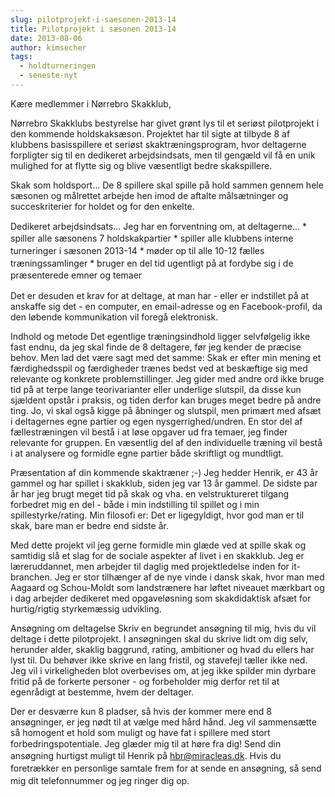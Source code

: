 ```yaml
---
slug: pilotprojekt-i-saesonen-2013-14
title: Pilotprojekt i sæsonen 2013-14  
date: 2013-08-06
author: kimsecher
tags:
  - holdturneringen
  - seneste-nyt
---
```

Kære medlemmer i Nørrebro Skakklub,

Nørrebro Skakklubs bestyrelse har givet grønt lys til et seriøst pilotprojekt i den kommende holdskaksæson. Projektet har til sigte at tilbyde 8 af klubbens basisspillere et seriøst skaktræningsprogram, hvor deltagerne forpligter sig til en dedikeret arbejdsindsats, men til gengæld vil få en unik mulighed for at flytte sig og blive væsentligt bedre skakspillere.

Skak som holdsport... De 8 spillere skal spille på hold sammen gennem hele sæsonen og målrettet arbejde hen imod de aftalte målsætninger og succeskriterier for holdet og for den enkelte.

Dedikeret arbejdsindsats... Jeg har en forventning om, at deltagerne...
<span style="line-height: 1.4em;">* spiller alle sæsonens 7 holdskakpartier
</span><span style="line-height: 1.4em;">* spiller alle klubbens interne turneringer i sæsonen 2013-14
</span><span style="line-height: 1.4em;">* møder op til alle 10-12 fælles træningssamlinger
</span><span style="line-height: 1.4em;">* bruger en del tid ugentligt på at fordybe sig i de præsenterede emner og temaer</span>

Det er desuden et krav for at deltage, at man har - eller er indstillet på at anskaffe sig det - en computer, en email-adresse og en Facebook-profil, da den løbende kommunikation vil foregå elektronisk.

Indhold og metode
Det egentlige træningsindhold ligger selvfølgelig ikke fast endnu, da jeg skal finde de 8 deltagere, før jeg kender de præcise behov. Men lad det være sagt med det samme: Skak er efter min mening et færdighedsspil og færdigheder trænes bedst ved at beskæftige sig med relevante og konkrete problemstillinger. Jeg gider med andre ord ikke bruge tid på at terpe lange teorivarianter eller underlige slutspil, da disse kun sjældent opstår i praksis, og tiden derfor kan bruges meget bedre på andre ting. Jo, vi skal også kigge på åbninger og slutspil, men primært med afsæt i deltagernes egne partier og egen nysgerrighed/undren. En stor del af fællestræningen vil bestå i at løse opgaver ud fra temaer, jeg finder relevante for gruppen. En væsentlig del af den individuelle træning vil bestå i at analysere og formidle egne partier både skriftligt og mundtligt.

Præsentation af din kommende skaktræner ;-)
Jeg hedder Henrik, er 43 år gammel og har spillet i skakklub, siden jeg var 13 år gammel. De sidste par år har jeg brugt meget tid på skak og vha. en velstruktureret tilgang forbedret mig en del - både i min indstilling til spillet og i min spillestyrke/rating. Min filosofi er: Det er ligegyldigt, hvor god man er til skak, bare man er bedre end sidste år.

Med dette projekt vil jeg gerne formidle min glæde ved at spille skak og samtidig slå et slag for de sociale aspekter af livet i en skakklub. Jeg er læreruddannet, men arbejder til daglig med projektledelse inden for it-branchen. Jeg er stor tilhænger af de nye vinde i dansk skak, hvor man med Aagaard og Schou-Moldt som landstrænere har løftet niveauet mærkbart og i dag arbejder dedikeret med opgaveløsning som skakdidaktisk afsæt for hurtig/rigtig styrkemæssig udvikling.

Ansøgning om deltagelse
Skriv en begrundet ansøgning til mig, hvis du vil deltage i dette pilotprojekt. I ansøgningen skal du skrive lidt om dig selv, herunder alder, skaklig baggrund, rating, ambitioner og hvad du ellers har lyst til. Du behøver ikke skrive en lang fristil, og stavefejl tæller ikke ned. Jeg vil i virkeligheden blot overbevises om, at jeg ikke spilder min dyrbare fritid på de forkerte personer - og forbeholder mig derfor ret til at egenrådigt at bestemme, hvem der deltager.

Der er desværre kun 8 pladser, så hvis der kommer mere end 8 ansøgninger, er jeg nødt til at vælge med hård hånd. Jeg vil sammensætte så homogent et hold som muligt og have fat i spillere med stort forbedringspotentiale. Jeg glæder mig til at høre fra dig!
<span style="line-height: 1.4em;">Send din ansøgning hurtigst muligt til Henrik på hbr@miracleas.dk. Hvis du foretrækker en personlige samtale frem for at sende en ansøgning, så send mig dit telefonnummer og jeg ringer dig op.</span>
